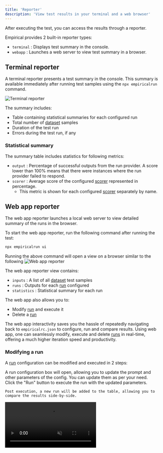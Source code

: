 ```yaml
---
title: 'Reporter'
description: 'View test results in your terminal and a web browser'
---
```


After executing the test, you can access the results through a reporter.

Empirical provides 2 built-in reporter types:
- `terminal` : Displays test summary in the console.
- `webapp` : Launches a web server to view test summary in a browser.

## Terminal reporter
A terminal reporter presents a test summary in the console.
This summary is available immediately after running test samples using the `npx empiricalrun` command.

![Terminal reporter](./images/terminal-reporter-summary.png)

The summary includes:
- Table containing statistical summaries for each configured run
- Total number of [dataset](./dataset/basics) samples
- Duration of the test run
- Errors during the test run, if any

### Statistical summary
The summary table includes statistics for following metrics:
- `output` : Percentage of successful outputs from the run provider. A score lower than 100% means that there were instances where the run provider failed to respond.
- `scorer` : Average score of the configured [scorer](./scoring/basics) represented in percentage.
    - This metric is shown for each configured [scorer](./scoring/basics) separately by name.  


## Web app reporter
The web app reporter launches a local web server to view detailed summary of the runs in the browser.

To start the web app reporter, run the following command after running the test:
```sh
npx empiricalrun ui
```

Running the above command will open a view on a browser similar to the following
![Web app reporter](./images/web-app-reporter-summary.png)

The web app reporter view contains:

- `inputs` : A list of all [dataset](./dataset/basics) test samples
- `runs` : Outputs for each [run](./configuration) configured
- `statistics` : Statistical summary for each run

The web app also allows you to:
- Modify [run](./configuration) and execute it
- Delete a [run](./configuration)

The web app interactivity saves you the hassle of repeatedly navigating back to `empiricalrc.json` to configure, run and compare results. 
Using web app, one can seamlessly modify, execute and delete [runs](./configuration) in real-time, offering a much higher iteration speed and productivity.

### Modifying a run
A [run](./configuration) configuration can be modified and executed in 2 steps:

<Steps>
    <Step title='Click "Show config" button next to the run'>
    A run configuration box will open, allowing you to update the prompt and other parameters of the config.
    You can update them as per your need.

  </Step>
  <Step title='Hit "Run"'>
    Click the "Run" button to execute the run with the updated parameters.

    Post execution, a new run will be added to the table, allowing you to compare the results side-by-side.
  </Step>
</Steps>
<video muted controls autoPlay loop playsInline src="https://assets.empirical.run/docs%2Fvideos%2Fedit-config-ui.mp4" />

### Deleting a run
To delete a run, click on the `(-)` button next to the run you want to remove. This will permanently remove the run from the web app.
